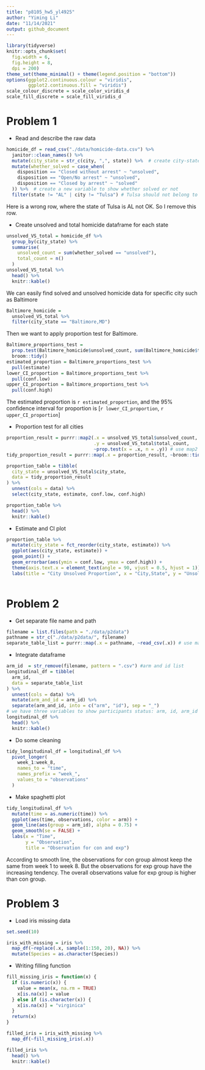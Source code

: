 ```yaml
---
title: "p8105_hw5_yl4925"
author: "Yiming Li"
date: "11/14/2021"
output: github_document
---
```


```r
library(tidyverse)
knitr::opts_chunk$set(
  fig.width = 6,
  fig.height = 8, 
  dpi = 200)
theme_set(theme_minimal() + theme(legend.position = "bottom"))
options(ggplot2.continuous.colour = "viridis",
        ggplot2.continuous.fill = "viridis")
scale_colour_discrete = scale_color_viridis_d
scale_fill_discrete = scale_fill_viridis_d
```

# Problem 1
* Read and describe the raw data
```r
homicide_df = read_csv("./data/homicide-data.csv") %>% 
  janitor::clean_names() %>% 
  mutate(city_state = str_c(city, ",", state)) %>%  # create city-state variable
  mutate(whether_solved = case_when(
    disposition == "Closed without arrest" ~ "unsolved",
    disposition == "Open/No arrest" ~ "unsolved",
    disposition == "Closed by arrest" ~ "solved"
  )) %>%  # create a new variable to show whether solved or not
  filter(state != "AL" | city != "Tulsa") # Tulsa should not belong to AL, so remove it
```
Here is a wrong row, where the state of Tulsa is AL not OK. So I remove this row.

* Create unsolved and total homicide dataframe for each state
```r
unsolved_VS_total = homicide_df %>% 
  group_by(city_state) %>% 
  summarise(
    unsolved_count = sum(whether_solved == "unsolved"),
    total_count = n()
  )
unsolved_VS_total %>% 
  head() %>% 
  knitr::kable()
```

We can easily find solved and unsolved homicide data for specific city such as Baltimore
```r
Baltimore_homicide = 
  unsolved_VS_total %>% 
  filter(city_state == "Baltimore,MD") 
```

Then we want to apply proportion test for Baltimore.
```r
Baltimore_proportions_test = 
  prop.test(Baltimore_homicide$unsolved_count, sum(Baltimore_homicide$total_count)) %>% 
  broom::tidy()
estimated_proportion = Baltimore_proportions_test %>% 
  pull(estimate)
lower_CI_proportion = Baltimore_proportions_test %>% 
  pull(conf.low)
upper_CI_proportion = Baltimore_proportions_test %>% 
  pull(conf.high)
```
The estimated proportion is `r estimated_proportion`, and the 95% confidence interval for proportion is [`r lower_CI_proportion`, `r upper_CI_proportion`]

* Proportion test for all cities
```r
proportion_result = purrr::map2(.x = unsolved_VS_total$unsolved_count, 
                                .y = unsolved_VS_total$total_count, 
                                ~prop.test(x = .x, n = .y)) # use map2 function to do proportion test
tidy_proportion_result = purrr::map(.x = proportion_result, ~broom::tidy(.x)) # use map function to do tidy 

proportion_table = tibble(
  city_state = unsolved_VS_total$city_state, 
  data = tidy_proportion_result
) %>% 
  unnest(cols = data) %>% 
  select(city_state, estimate, conf.low, conf.high) 

proportion_table %>% 
  head() %>% 
  knitr::kable()
```

* Estimate and CI plot
```r
proportion_table %>% 
  mutate(city_state = fct_reorder(city_state, estimate)) %>% 
  ggplot(aes(city_state, estimate)) +
  geom_point() + 
  geom_errorbar(aes(ymin = conf.low, ymax = conf.high)) + 
  theme(axis.text.x = element_text(angle = 90, vjust = 0.5, hjust = 1)) +
  labs(title = "City Unsolved Proportion", x = "City,State", y = "Unsolved Proportion")
  
```

# Problem 2
* Get separate file name and path
```r
filename = list.files(path = "./data/p2data")
pathname = str_c("./data/p2data/", filename)
separate_table_list = purrr::map(.x = pathname, ~read_csv(.x)) # use map function to read list element
```

* Integrate dataframe
```r
arm_id  = str_remove(filename, pattern = ".csv") #arm and id list
longitudinal_df = tibble(
  arm_id,
  data = separate_table_list
) %>% 
  unnest(cols = data) %>% 
  mutate(arm_and_id = arm_id) %>% 
  separate(arm_and_id, into = c("arm", "id"), sep = "_") 
# we have three variables to show participants status: arm, id, arm_id
longitudinal_df %>% 
  head() %>% 
  knitr::kable()
```

* Do some cleaning 
```r
tidy_longitudinal_df = longitudinal_df %>% 
  pivot_longer(
    week_1:week_8,
    names_to = "time",
    names_prefix = "week_",
    values_to = "observations"
  ) 
```

* Make spaghetti plot
```r
tidy_longitudinal_df %>% 
  mutate(time = as.numeric(time)) %>% 
  ggplot(aes(time, observations, color = arm)) +
  geom_line(aes(group = arm_id), alpha = 0.75) +
  geom_smooth(se = FALSE) +
  labs(x = "Time",
       y = "Observation",
       title = "Observation for con and exp")
```

According to smooth line, the observations for con group almost keep the same from week 1 to week 8. But the observations for exp group have the increasing tendency. The overall observations value for exp group is higher than con group.

# Problem 3
* Load iris missing data
```r
set.seed(10)

iris_with_missing = iris %>% 
  map_df(~replace(.x, sample(1:150, 20), NA)) %>%
  mutate(Species = as.character(Species))
```

* Writing filling function
```r
fill_missing_iris = function(x) {
  if (is.numeric(x)) {
    value = mean(x, na.rm = TRUE)
    x[is.na(x)] = value
  } else if (is.character(x)) {
    x[is.na(x)] = "virginica"
  }
  return(x)
}
```

```r
filled_iris = iris_with_missing %>% 
  map_df(~fill_missing_iris(.x))

filled_iris %>% 
  head() %>% 
  knitr::kable()
```

